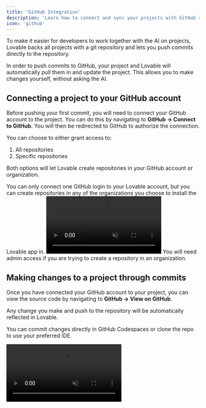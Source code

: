 ```yaml
---
title: 'GitHub Integration'
description: 'Learn how to connect and sync your projects with GitHub repositories'
icon: 'github'
---
```


To make it easier for developers to work together with the AI on projects, Lovable backs all projects with a git repository and lets you push commits directly to the repository.

In order to push commits to GitHub, your project and Lovable will automatically pull them in and update the project. This allows you to make changes yourself, without asking the AI.

## Connecting a project to your GitHub account

Before pushing your first commit, you will need to connect your GitHub account to the project. You can do this by navigating to **GitHub → Connect to GitHub**. You will then be redirected to GitHub to authorize the connection.

You can choose to either grant access to:
1. All repositories
2. Specific repositories

Both options will let Lovable create repositories in your GitHub account or organization.

<Note>
  You can only connect one GitHub login to your Lovable account, but you can create repositories in any of the organizations you choose to install the Lovable app in.
</Note>

<Frame>
  <video autoPlay loop muted className="w-full">
    <source src="/assets/connect-to-github.mp4" type="video/mp4" />
  </video>
</Frame>

<Warning>
  You will need admin access if you are trying to create a repository in an organization.
</Warning>

## Making changes to a project through commits

Once you have connected your GitHub account to your project, you can view the source code by navigating to **GitHub → View on GitHub**.

Any change you make and push to the repository will be automatically reflected in Lovable.

You can commit changes directly in GitHub Codespaces or clone the repo to use your preferred IDE.

<Frame>
  <video autoPlay loop muted className="w-full">
    <source src="/assets/sync-commits.mp4" type="video/mp4" />
  </video>
</Frame>
